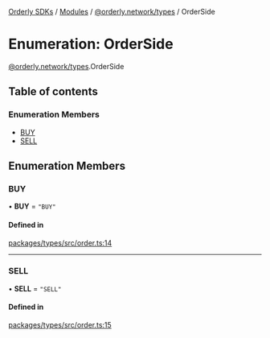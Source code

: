 [Orderly SDKs](./../README) / [Modules](./../modules) / [@orderly.network/types](./../modules/orderly_network_types) / OrderSide

# Enumeration: OrderSide

[@orderly.network/types](./../modules/orderly_network_types).OrderSide

## Table of contents

### Enumeration Members

- [BUY](./orderly_network_types.OrderSide#buy)
- [SELL](./orderly_network_types.OrderSide#sell)

## Enumeration Members

### BUY

• **BUY** = ``"BUY"``

#### Defined in

[packages/types/src/order.ts:14](https://github.com/OrderlyNetwork/js-sdk/blob/6414be9e/packages/types/src/order.ts#L14)

___

### SELL

• **SELL** = ``"SELL"``

#### Defined in

[packages/types/src/order.ts:15](https://github.com/OrderlyNetwork/js-sdk/blob/6414be9e/packages/types/src/order.ts#L15)

